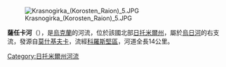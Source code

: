 [[Image:Krasnogirka_(Korosten_Raion)_5.JPG|right]]

'''薩任卡河'''（{{lang-uk|Саженка}}），是[[烏克蘭|烏克蘭]]的河流，位於該國北部[[日托米爾州|日托米爾州]]，屬於[[烏日河_(烏克蘭北部)|烏日河]]的右支流，發源自[[莫什基夫卡_(科羅斯堅區)|莫什基夫卡]]，流經[[科羅斯堅區|科羅斯堅區]]，河道全長14公里。

{{DEFAULTSORT:Саженка}}
[[Category:日托米爾州河流|Category:日托米爾州河流]]


{{Ukraine-river-stub}}